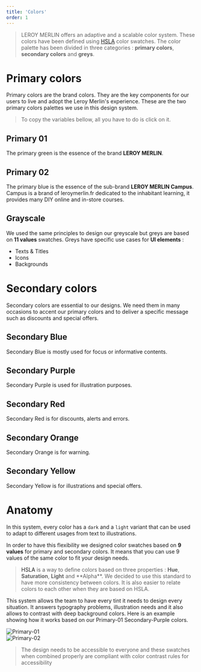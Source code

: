 ```yaml
---
title: 'Colors'
order: 1
---
```


> LEROY MERLIN offers an adaptive and a scalable color system. These colors have been defined using [HSLA](#hsla) color swatches. The color palette has been divided in three categories : **primary colors**, **secondary colors** and **greys**.

# Primary colors

Primary colors are the brand colors. They are the key components for our users to live and adopt the Leroy Merlin's experience. These are the two primary colors palettes we use in this design system.

> To copy the variables bellow, all you have to do is click on it.

## Primary 01

The primary green is the essence of the brand **LEROY MERLIN**.

<Swatch id="primary-01" />

## Primary 02

The primary blue is the essence of the sub-brand **LEROY MERLIN Campus**. <br />
Campus is a brand of leroymerlin.fr dedicated to the inhabitant learning, it provides many DIY online and in-store courses.

<Swatch id="primary-02" />

## Grayscale

We used the same principles to design our greyscale but greys are based on **11 values** swatches. Greys have specific use cases for **UI elements** :

- Texts & Titles
- Icons
- Backgrounds

<Swatch id="grey" />

# Secondary colors

Secondary colors are essential to our designs. We need them in many occasions to accent our primary colors and to deliver a specific message such as discounts and special offers.

## Secondary Blue

Secondary Blue is mostly used for focus or informative contents.

<Swatch id="secondary-blue" />

## Secondary Purple

Secondary Purple is used for illustration purposes.

<Swatch id="secondary-purple" />

## Secondary Red

Secondary Red is for discounts, alerts and errors.

<Swatch id="secondary-red" />

## Secondary Orange

Secondary Orange is for warning.

<Swatch id="secondary-orange" />

## Secondary Yellow

Secondary Yellow is for illustrations and special offers.

<Swatch id="secondary-yellow" />

# Anatomy

In this system, every color has a `dark` and a `light` variant that can be used to adapt to different usages from text to illustrations.

In order to have this flexibility we designed color swatches based on **9 values** for primary and secondary colors. It means that you can use 9 values of the same color to fit your design needs.

> <a name="hsla">HSLA</a> is a way to define colors based on three properties : **Hue**, **Saturation**, **Light** and \*\*Alpha\*\*. We decided to use this standard to have more consistency between colors. It is also easier to relate colors to each other when they are based on HSLA.

This system allows the team to have every tint it needs to design every situation. It answers typography problems, illustration needs and it also allows to contrast with deep background colors. Here is an example showing how it works based on our Primary-01 Secondary-Purple colors.

![Primary-01](Primary-01.jpg)
<br />
![Primary-02](Primary-02.jpg)

> The design needs to be accessible to everyone and these swatches when combined properly are compliant with color contrast rules for accessibility
